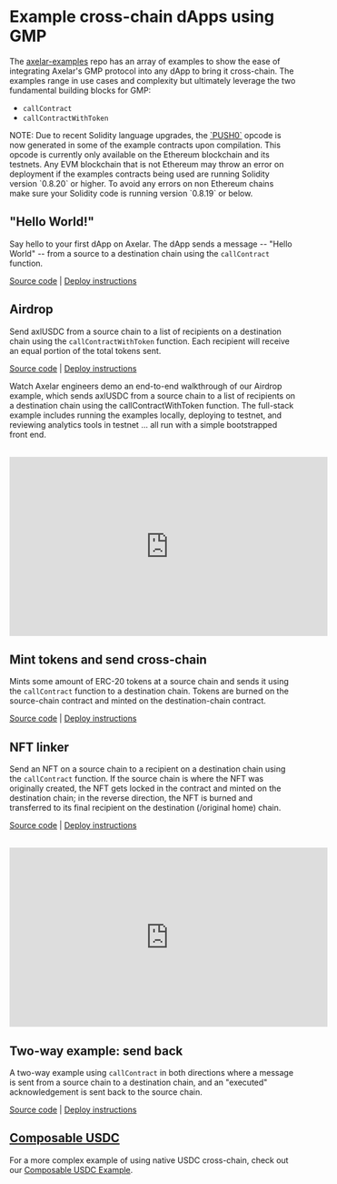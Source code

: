 
# Example cross-chain dApps using GMP

The [axelar-examples](https://github.com/axelarnetwork/axelar-examples/) repo has an array of examples to show the ease of integrating Axelar's GMP protocol into any dApp to bring it cross-chain. The examples range in use cases and complexity but ultimately leverage the two fundamental building blocks for GMP:

- `callContract`
- `callContractWithToken`

<Callout emoji="ℹ️">
  NOTE: Due to recent Solidity language upgrades, the
  <a href="https://www.zaryabs.com/push0-opcode/">`PUSH0`</a> opcode is now generated
  in some of the example contracts upon compilation. This opcode is currently only
  available on the Ethereum blockchain and its testnets. Any EVM blockchain that
  is not Ethereum may throw an error on deployment if the examples contracts being
  used are running Solidity version `0.8.20` or higher. To avoid any errors on non
  Ethereum chains make sure your Solidity code is running version `0.8.19` or below.
</Callout>

## "Hello World!"

Say hello to your first dApp on Axelar. The dApp sends a message -- "Hello World" -- from a source to a destination chain using the `callContract` function.

[Source code](https://github.com/axelarnetwork/axelar-examples/tree/main/examples/evm/call-contract) | [Deploy instructions](https://github.com/axelarnetwork/axelar-examples/tree/main/examples/evm/call-contract#deployment)

## Airdrop

Send axlUSDC from a source chain to a list of recipients on a destination chain using the `callContractWithToken` function. Each recipient will receive an equal portion of the total tokens sent.

[Source code](https://github.com/axelarnetwork/axelar-examples/tree/main/examples/evm/call-contract-with-token) | [Deploy instructions](https://github.com/axelarnetwork/axelar-examples/tree/main/examples/evm/call-contract-with-token#deployment)

Watch Axelar engineers demo an end-to-end walkthrough of our Airdrop example, which sends axlUSDC from a source chain to a list of recipients on a destination chain using the callContractWithToken function. The full-stack example includes running the examples locally, deploying to testnet, and reviewing analytics tools in testnet ... all run with a simple bootstrapped front end.

<br />

<iframe
  width="560"
  height="315"
  src="https://www.youtube.com/embed/1cKbFAE1-uw"
  title="YouTube video player"
  frameborder="0"
  allow="accelerometer; autoplay; clipboard-write; encrypted-media; gyroscope; picture-in-picture"
  allowfullscreen
></iframe>

## Mint tokens and send cross-chain

Mints some amount of ERC-20 tokens at a source chain and sends it using the `callContract` function to a destination chain. Tokens are burned on the source-chain contract and minted on the destination-chain contract.

[Source code](https://github.com/axelarnetwork/axelar-examples/tree/main/examples/evm/cross-chain-token) | [Deploy instructions](https://github.com/axelarnetwork/axelar-examples/tree/main/examples/evm/cross-chain-token#deployment)

## NFT linker

Send an NFT on a source chain to a recipient on a destination chain using the `callContract` function. If the source chain is where the NFT was originally created, the NFT gets locked in the contract and minted on the destination chain; in the reverse direction, the NFT is burned and transferred to its final recipient on the destination (/original home) chain.

[Source code](https://github.com/axelarnetwork/axelar-examples/tree/main/examples/evm/nft-linker) | [Deploy instructions](https://github.com/axelarnetwork/axelar-examples/tree/main/examples/evm/nft-linker#deployment)

<br />

<iframe
  width="560"
  height="315"
  src="https://www.youtube.com/embed/pAxuQ7PIl8g"
  title="YouTube video player"
  frameBorder="0"
  allow="accelerometer; autoplay; clipboard-write; encrypted-media; gyroscope; picture-in-picture"
  allowFullScreen
></iframe>

## Two-way example: send back

A two-way example using `callContract` in both directions where a message is sent from a source chain to a destination chain, and an "executed" acknowledgement is sent back to the source chain.

[Source code](https://github.com/axelarnetwork/axelar-examples/tree/main/examples/evm/send-ack) | [Deploy instructions](https://github.com/axelarnetwork/axelar-examples/tree/main/examples/evm/send-ack)

## [Composable USDC](example-usdc-cctp)

For a more complex example of using native USDC cross-chain, check out our [Composable USDC Example](example-usdc-cctp).
